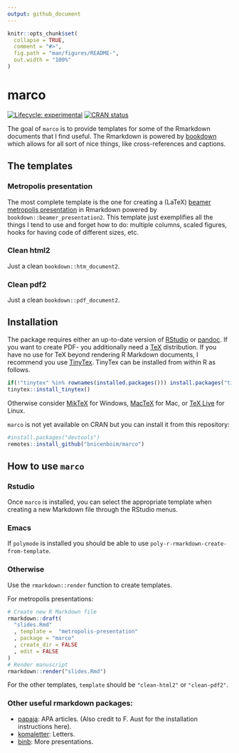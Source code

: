 ```yaml
---
output: github_document
---
```


<!-- README.md is generated from README.Rmd. Please edit that file -->

```r
knitr::opts_chunk$set(
  collapse = TRUE,
  comment = "#>",
  fig.path = "man/figures/README-",
  out.width = "100%"
)
```

# marco

<!-- badges: start -->
[![Lifecycle: experimental](https://img.shields.io/badge/lifecycle-experimental-orange.svg)](https://www.tidyverse.org/lifecycle/#experimental)
[![CRAN status](https://www.r-pkg.org/badges/version/simplermd)](https://CRAN.R-project.org/package=simplermd)
<!-- badges: end -->

The goal of `marco` is to provide templates for some of the Rmarkdown documents that I find useful. The Rmarkdown is powered by [bookdown](https://bookdown.org/yihui/bookdown/) which allows for all sort of nice things, like cross-references and captions.

## The templates


### Metropolis presentation

The most complete template is the one for creating a (LaTeX) [beamer metropolis presentation](https://github.com/matze/mtheme) in Rmarkdown powered by `bookdown::beamer_presentation2`. This template just exemplifies all the things I tend to use and forget how to do: multiple columns, scaled figures, hooks for having code of different sizes, etc.

### Clean html2
Just a clean `bookdown::htm_document2`.

### Clean pdf2
Just a clean `bookdown::pdf_document2`.


## Installation

The package requires either an up-to-date version of [RStudio](http://www.rstudio.com/) or [pandoc](http://johnmacfarlane.net/pandoc/).
If you want to create PDF-  you additionally need a [TeX](http://de.wikipedia.org/wiki/TeX) distribution. If you have no use for TeX beyond rendering R Markdown documents, I recommend you use [TinyTex](https://yihui.name/tinytex/).
TinyTex can be installed from within R as follows.

```r
if(!"tinytex" %in% rownames(installed.packages())) install.packages("tinytex")
tinytex::install_tinytex()
```

Otherwise consider [MikTeX](http://miktex.org/) for Windows, [MacTeX](https://tug.org/mactex/) for Mac, or [TeX Live](http://www.tug.org/texlive/) for Linux.

`marco` is not yet available on CRAN but you can install it from this repository:

``` r
#install.packages("devtools")
remotes::install_github("bnicenboim/marco")
```

## How to use `marco`

### Rstudio
Once `marco` is installed, you can select the appropriate template when creating a new Markdown file through the RStudio menus.

### Emacs

If `polymode` is installed you should be able to use `poly-r-rmarkdown-create-from-template`.

### Otherwise

Use the `rmarkdown::render` function to create templates.

For metropolis presentations:

```r
# Create new R Markdown file
rmarkdown::draft(
  "slides.Rmd"
  , template =  "metropolis-presentation"
  , package = "marco"
  , create_dir = FALSE
  , edit = FALSE
)
# Render manuscript
rmarkdown::render("slides.Rmd")
```

For the other templates, `template` should be `"clean-html2"` or `"clean-pdf2"`.

### Other useful rmarkdown packages:
- [papaja](https://github.com/crsh/papaja): APA articles. (Also credit to F. Aust for the installation instructions here).
- [komaletter](https://github.com/rnuske/komaletter): Letters.
- [binb](https://github.com/eddelbuettel/binb): More presentations. 
